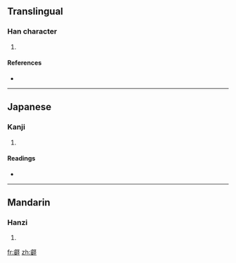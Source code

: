 ==Translingual==

===Han character===
{{Han char|rn=29|rad=又|as=17|sn=19|four=|canj=卜山水土 (YUEG)}}

# {{defn|Han|sort=又17}}

====References====
* {{Han ref|kx=0242.090|dkj=05595|hdz=10499.100|uh=58E1|ud=22753}}

----

==Japanese==

===Kanji===
{{ja-kanji|grade=|rs=又17}}

# {{defn|Japanese|sort=又17}}

====Readings====
* {{ja-readings|on=[[えい]] (ei)|kun=[[あきらか]] (akiraka)}}

----

==Mandarin==

===Hanzi===
{{cmn-hanzi|pin=[[ruì]] ([[rui4]])|wg=jui<sup>4</sup>}}

# {{defn|Mandarin|sort=又17}}

[[fr:壡]]
[[zh:壡]]